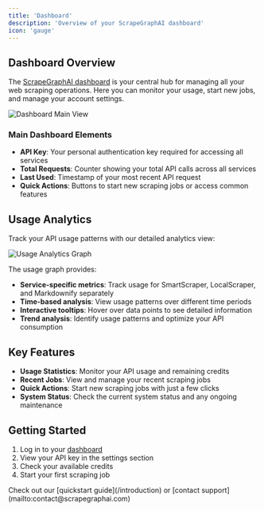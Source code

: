 ```yaml
---
title: 'Dashboard'
description: 'Overview of your ScrapeGraphAI dashboard'
icon: 'gauge'
---
```


## Dashboard Overview

The [ScrapeGraphAI dashboard](https://dashboard.scrapegraphai.com) is your central hub for managing all your web scraping operations. Here you can monitor your usage, start new jobs, and manage your account settings.

<Frame>
  <img src="/images/dashboard/dashboard-1.png" alt="Dashboard Main View" />
</Frame>

### Main Dashboard Elements

- **API Key**: Your personal authentication key required for accessing all services
- **Total Requests**: Counter showing your total API calls across all services
- **Last Used**: Timestamp of your most recent API request
- **Quick Actions**: Buttons to start new scraping jobs or access common features

## Usage Analytics

Track your API usage patterns with our detailed analytics view:

<Frame>
  <img src="/images/dashboard/dashboard-2.png" alt="Usage Analytics Graph" />
</Frame>

The usage graph provides:
- **Service-specific metrics**: Track usage for SmartScraper, LocalScraper, and Markdownify separately
- **Time-based analysis**: View usage patterns over different time periods
- **Interactive tooltips**: Hover over data points to see detailed information
- **Trend analysis**: Identify usage patterns and optimize your API consumption

## Key Features

- **Usage Statistics**: Monitor your API usage and remaining credits
- **Recent Jobs**: View and manage your recent scraping jobs
- **Quick Actions**: Start new scraping jobs with just a few clicks
- **System Status**: Check the current system status and any ongoing maintenance

## Getting Started

1. Log in to your [dashboard](https://dashboard.scrapegraphai.com)
2. View your API key in the settings section
3. Check your available credits
4. Start your first scraping job

<Card title="Need Help?" icon="question">
  Check out our [quickstart guide](/introduction) or [contact support](mailto:contact@scrapegraphai.com)
</Card> 